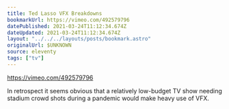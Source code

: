 ```yaml
---
title: Ted Lasso VFX Breakdowns
bookmarkUrl: https://vimeo.com/492579796
datePublished: 2021-03-24T11:12:34.674Z
dateUpdated: 2021-03-24T11:12:34.674Z
layout: "../../../layouts/posts/bookmark.astro"
originalUrl: $UNKNOWN
source: eleventy
tags: ["tv"]
---
```


https://vimeo.com/492579796

In retrospect it seems obvious that a relatively low-budget TV show needing stadium crowd shots during a pandemic would make heavy use of VFX.
